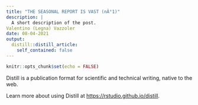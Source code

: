 ```yaml
---
title: "THE SEASONAL REPORT IS VAST (nÂ°1)"
description: |
  A short description of the post.
Valentino (Legna) Vazzoler
date: 08-04-2021
output:
  distill::distill_article:
    self_contained: false
---
```



```r
knitr::opts_chunk$set(echo = FALSE)
```

Distill is a publication format for scientific and technical writing, native to the web.

Learn more about using Distill at <https://rstudio.github.io/distill>.


